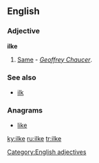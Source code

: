 ==English==

===Adjective===
'''ilke'''

# {{obsolete}} [[same|Same]] - ''[[w:Geoffrey Chaucer|Geoffrey Chaucer]]''.

===See also===
* [[ilk]]

===Anagrams===
* [[like#English|like]]

[[Category:English adjectives]]

[[ky:ilke]]
[[ru:ilke]]
[[tr:ilke]]